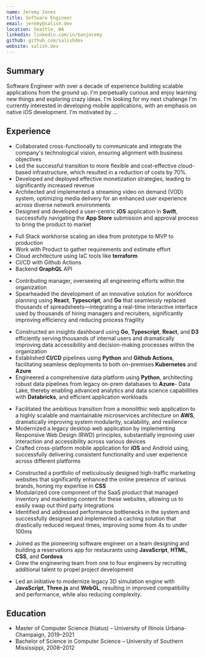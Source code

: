 ```yaml
---
name: Jeremy Jones
title: Software Engineer
email: jeremy@salish.dev
location: Seattle, WA
linkedin: linkedin.com/in/banjeremy
github: github.com/salishdev
website: salish.dev
---
```



## Summary

Software Engineer with over a decade of experience building scalable applications from the ground up. I'm perpetually curious and enjoy learning new things and exploring crazy ideas. I'm looking for my next challenge
I'm currently interested in developing mobile applications, with an emphasis on native iOS development.
I'm motivated by ...

## Experience

<JobHeader
  title="CTO"
  company="majr"
  companyUrl="https://majr.app"
  dates="July 2022–Present"
/>

- Collaborated cross-functionally to communicate and integrate the company's technological vision, ensuring alignment with business objectives
- Led the successful transition to more flexible and cost-effective cloud-based infrastructure, which resulted in a reduction of costs by 70%.
- Developed and deployed effective monetization strategies, leading to significantly increased revenue
- Architected and implemented a streaming video on demand (VOD) system, optimizing media delivery for an enhanced user experience across diverse network environments
- Designed and developed a user-centric **iOS** application in **Swift**, successfully navigating the **App Store** submission and approval process to bring the product to market

<JobHeader
  title="Consulting Software Engineer"
  company="majr"
  companyUrl="https://majr.app"
  dates="Nov 2021–July 2022"
/>

- Full Stack workhorse scaling an idea from prototype to MVP to production
- Work with Product to gather requirements and estimate effort
- Cloud architecture using IaC tools like **terraform**
- CI/CD with Github Actions
- Backend **GraphQL** API

<JobHeader
  title="Engineering Manager"
  company="HCA Healthcare"
  companyUrl="https://hcahealthcare.com/"
  dates="May 2019–Nov 2021"
/>

- Contributing manager, overseeing all engineering efforts within the organization
- Spearheaded the development of an innovative solution for workforce planning using **React**, **Typescript**, and **Go** that seamlessly replaced thousands of spreadsheets—integrating a real-time interactive interface used by thousands of hiring managers and recruiters, significantly improving efficiency and reducing process fragility

<JobHeader
  title="Staff Software Engineer"
  company="HCA Healthcare"
  companyUrl="https://hcahealthcare.com/"
  dates="Dec 2016–May 2019"
/>

- Constructed an insights dashboard using **Go**, **Typescript**, **React**, and **D3** efficiently serving thousands of internal users and dramatically improving data accessibility and decision-making processes within the organization
- Established **CI/CD** pipelines using **Python** and **Github Actions**, facilitating seamless deployments to both on-premises **Kubernetes** and **Azure**
- Engineered a comprehensive data platform using **Python**, architecting robust data pipelines from legacy on-prem databases to **Azure**- Data Lake, thereby enabling advanced analytics and data science capabilities with **Databricks**, and efficient application workloads

<JobHeader
  title="Senior Application Engineer"
  company="Built Technologies"
  companyUrl="https://getbuilt.com/"
  dates="Aug 2015–Dec 2016"
/>

- Facilitated the ambitious transition from a monolithic web application to a highly scalable and maintainable microservices architecture on **AWS**, dramatically improving system modularity, scalability, and resilience
- Modernized a legacy desktop web application by implementing Responsive Web Design (RWD) principles, substantially improving user interaction and accessibility across various devices
- Crafted cross-platform mobile application for **iOS** and Android using, successfully delivering consistent functionality and user experience across different platforms

<JobHeader
  title="Software Developer"
  company="2-COM"
  companyUrl="http://2-com.net"
  dates="Jul 2013–Aug 2015"
/>

- Constructed a portfolio of meticulously designed high-traffic marketing websites that significantly enhanced the online presence of various brands, honing my expertise in **CSS**
- Modularized core component of the SaaS product that managed inventory and marketing content for these websites, allowing us to easily swap out third party integrations
- Identified and addressed performance bottlenecks in the system and successfully designed and implemented a caching solution that drastically reduced request times, improving some from 4s to under 100ms

<JobHeader
  title="Software Developer"
  company="Deloitte Consulting"
  dates="Jul 2012–Jul 2013"
/>

- Joined as the pioneering software engineer on a team designing and building a reservations app for restaurants using **JavaScript**, **HTML**, **CSS**, and **Cordova**
- Grew the engineering team from one to four engineers by recruiting additional talent to propel project development

<JobHeader
  title="Undergraduate Research Assistant"
  company="University of Southern Mississippi"
  dates="Aug 2010–Jul 2012"
/>

- Led an initiative to modernize legacy 3D simulation engine with **JavaScript**, **Three.js** and **WebGL**, resulting in improved compatibility and performance, while also reducing complexity.

## Education

- Master of Computer Science (hiatus) – University of Illinois Urbana-Champaign, 2019–2021
- Bachelor of Science in Computer Science – University of Southern Mississippi, 2008–2012
